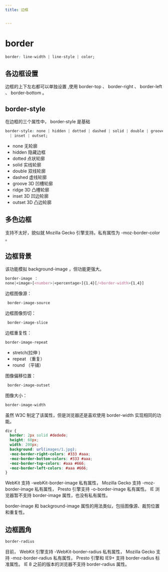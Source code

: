 ```yaml
---
title: 边框


---
```


# border

```css
border: line-width | line-style | color;
```

## 各边框设置

边框的上下左右都可以单独设置 ,使用 border-top 、 border-right 、 border-left 、 border-bottom 。

## border-style

在边框的三个属性中， border-style 是基础

```css
border-style: none | hidden | dotted | dashed | solid | double | groove | ridge
  | inset | outset;
```

- none 无轮廓
- hidden 隐藏边框
- dotted 点状轮廓
- solid 实线轮廓
- double 双线轮廓
- dashed 虚线轮廓
- groove 3D 凹槽轮廓
- ridge 3D 凸槽轮廓
- inset 3D 凹边轮廓
- outset 3D 凸边轮廓

## 多色边框

支持不太好，貌似就 Mozilla Gecko 引擎支持。私有属性为 -moz-border-color 。

## 边框背景

该功能模拟 background-image ，但功能更强大。

```css
border-image ：
none|<image>[<number>|<percentage>]{1,4}[/<border-width>{1,4}]
```

边框图像源：

```css
 border-image-source
```

边框图像剪切：

```css
 border-image-slice
```

边框重复性：

```css
border-image-repeat
```

- stretch(拉伸 )
- repeat （重复）
- round （平铺）

图像偏移位置：

```css
 border-image-outset
```

图像大小：

```css
border-image-width
```

虽然 W3C 制定了该属性，但是浏览器还是喜欢使用 border-width 实现相同的功能。

```css
div {
  border: 2px solid #dedede;
  height: 60px;
  width: 200px;
  background: url(images/1.jpg);
  -moz-border-right-colors: #333 #aaa;
  -moz-border-bottom-colors: #333 #aaa;
  -moz-border-top-colors: #aaa #666;
  -moz-border-left-colors: #aaa #666;
}
```

WebKit 支持 -webKit-border-image 私有属性， Mozilla Gecko 支持 -moz-border-image 私有属性， Presto 引擎支持 -o-border-image 私有属性。 IE
浏览器暂不支持 border-image 属性，也没有私有属性。

border-image 和 background-image 属性的用法类似，包括图像源、裁剪位置和重复性。

## 边框圆角

```css
border-radius
```

目前， WebKit 引擎支持 -WebKit-border-radius 私有属性， Mozilla Gecko 支持 -moz-border-radius 私有属性， Presto 引擎和 IE9+ 支持
border-radius 标准属性。 IE 8 之前的版本的浏览器不支持 border-radius 属性。

            